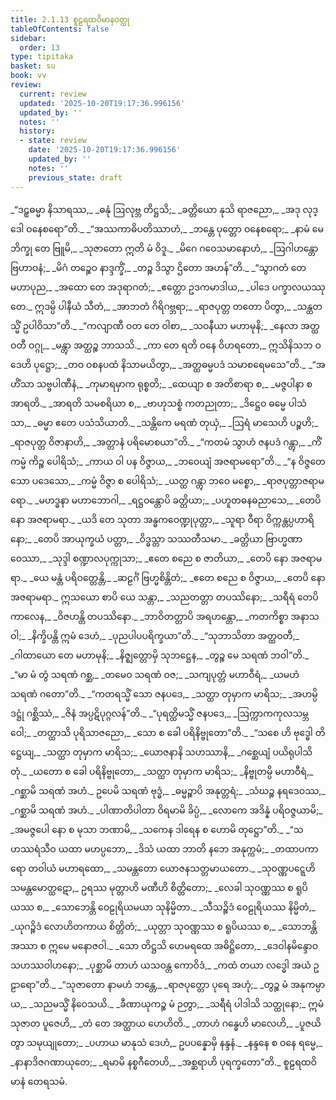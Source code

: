 ```yaml
---
title: 2.1.13 စူဠရထဝိမာနဝတ္ထု
tableOfContents: false
sidebar:
  order: 13
type: tipitaka
basket: su
book: vv
review:
  current: review
  updated: '2025-10-20T19:17:36.996156'
  updated_by: ''
  notes: ''
  history:
  - state: review
    date: '2025-10-20T19:17:36.996156'
    updated_by: ''
    notes: ''
    previous_state: draft
---
```



<DynamicBreadcrumb />


<ReviewStatus review={frontmatter.review} showDetails={true} />

<HypothesisAnnotation frontmatter={frontmatter} />

<Division number="981" book="vv" e="ch" v="19" p="87">

<Paragraph number="824" type="verses" book="vv">
_“ဒဠှဓမ္မာ နိသာရဿ,_  
_ဓနုံ ဩလုဗ္ဘ တိဋ္ဌသိ;_  
_ခတ္တိယော နုသိ ရာဇညော,_  
_အဒု လုဒ္ဒေါ ဝနေစရော”တိ._  

</Paragraph>

</Division>
<Division number="982" book="vv" e="ch" v="19" p="87">

<Paragraph number="825" type="verses" book="vv">
_“အဿကာဓိပတိဿာဟံ,_  
_ဘန္တေ ပုတ္တော ဝနေစရော;_  
_နာမံ မေ ဘိက္ခု တေ ဗြူမိ,_  
_သုဇာတော ဣတိ မံ ဝိဒူ._  

</Paragraph>

</Division>
<Division number="983" book="vv" e="ch" v="19" p="87">

<Paragraph number="826" type="verses" book="vv">
_မိဂေ ဂဝေသမာနောဟံ,_  
_ဩဂါဟန္တော ဗြဟာဝနံ;_  
_မိဂံ တဉ္စေဝ နာဒ္ဒက္ခိံ,_  
_တဉ္စ ဒိသွာ ဌိတော အဟန်”တိ._  

</Paragraph>

</Division>
<Division number="984" book="vv" e="ch" v="19" p="87">

<Paragraph number="827" type="verses" book="vv">
_“သွာဂတံ တေ မဟာပုည,_  
_အထော တေ အဒုရာဂတံ;_  
_ဧတ္တော ဥဒကမာဒါယ,_  
_ပါဒေ ပက္ခာလယဿု တေ._  

</Paragraph>

</Division>
<Division number="985" book="vv" e="ch" v="19" p="87">

<Paragraph number="828" type="verses" book="vv">
ဣဒမ္ပိ ပါနီယံ သီတံ,_  
_အာဘတံ ဂိရိဂဗ္ဘရာ;_  
_ရာဇပုတ္တ တတော ပိတွာ,_  
_သန္ထတသ္မိံ ဥပါဝိသာ”တိ._  

</Paragraph>

</Division>
<Division number="986" book="vv" e="ch" v="19" p="87">

<Paragraph number="829" type="verses" book="vv">
_“ကလျာဏီ ဝတ တေ ဝါစာ,_  
_သဝနီယာ မဟာမုနိ;_  
_နေလာ အတ္ထဝတီ ဝဂ္ဂု,_  
_မန္တွာ အတ္ထဉ္စ ဘာသသိ._  

</Paragraph>

</Division>
<Division number="987" book="vv" e="ch" v="19" p="87">

<Paragraph number="830" type="verses" book="vv">
_ကာ တေ ရတိ ဝနေ ဝိဟရတော,_  
ဣသိနိသဘ ဝဒေဟိ ပုဋ္ဌော;_  
_တဝ ဝစနပထံ နိသာမယိတွာ,_  
_အတ္ထဓမ္မပဒံ သမာစရေမသေ”တိ._  

</Paragraph>

</Division>
<Division number="988" book="vv" e="ch" v="19" p="88">

<Paragraph number="831" type="verses" book="vv">
_“အဟိံသာ သဗ္ဗပါဏီနံ,_  
_ကုမာရမှာက ရုစ္စတိ;_  
_ထေယျာ စ အတိစာရာ စ,_  
_မဇ္ဇပါနာ စ အာရတိ._  

</Paragraph>

</Division>
<Division number="989" book="vv" e="ch" v="19" p="88">

<Paragraph number="832" type="verses" book="vv">
_အာရတိ သမစရိယာ စ,_  
_ဗာဟုသစ္စံ ကတညုတာ;_  
_ဒိဋ္ဌေဝ ဓမ္မေ ပါသံသာ,_  
_ဓမ္မာ ဧတေ ပသံသိယာတိ._  

</Paragraph>

</Division>
<Division number="990" book="vv" e="ch" v="19" p="88">

<Paragraph number="833" type="verses" book="vv">
_သန္တိကေ မရဏံ တုယှံ,_  
_ဩရံ မာသေဟိ ပဉ္စဟိ;_  
_ရာဇပုတ္တ ဝိဇာနာဟိ,_  
_အတ္တာနံ ပရိမောစယာ”တိ._  

</Paragraph>

</Division>
<Division number="991" book="vv" e="ch" v="19" p="88">

<Paragraph number="834" type="verses" book="vv">
_“ကတမံ သွာဟံ ဇနပဒံ ဂန္တွာ,_  
_ကိံ ကမ္မံ ကိဉ္စ ပေါရိသံ;_  
_ကာယ ဝါ ပန ဝိဇ္ဇာယ,_  
_ဘဝေယျံ အဇရာမရော”တိ._  

</Paragraph>

</Division>
<Division number="992" book="vv" e="ch" v="19" p="88">

<Paragraph number="835" type="verses" book="vv">
_“န ဝိဇ္ဇတေ သော ပဒေသော,_  
_ကမ္မံ ဝိဇ္ဇာ စ ပေါရိသံ;_  
_ယတ္ထ ဂန္တွာ ဘဝေ မစ္စော,_  
_ရာဇပုတ္တာဇရာမရော._  

</Paragraph>

</Division>
<Division number="993" book="vv" e="ch" v="19" p="88">

<Paragraph number="836" type="verses" book="vv">
_မဟဒ္ဓနာ မဟာဘောဂါ,_  
_ရဋ္ဌဝန္တောပိ ခတ္တိယာ;_  
_ပဟူတဓနဓညာသေ,_  
_တေပိ နော အဇရာမရာ._  

</Paragraph>

</Division>
<Division number="994" book="vv" e="ch" v="19" p="88">

<Paragraph number="837" type="verses" book="vv">
_ယဒိ တေ သုတာ အန္ဓကဝေဏ္ဍုပုတ္တာ,_  
_သူရာ ဝီရာ ဝိက္ကန္တပ္ပဟာရိနော;_  
_တေပိ အာယုက္ခယံ ပတ္တာ,_  
_ဝိဒ္ဓသ္တာ သဿတီသမာ._  

</Paragraph>

</Division>
<Division number="995" book="vv" e="ch" v="19" p="88">

<Paragraph number="838" type="verses" book="vv">
_ခတ္တိယာ ဗြာဟ္မဏာ ဝေဿာ,_  
_သုဒ္ဒါ စဏ္ဍာလပုက္ကုသာ;_  
_ဧတေ စညေ စ ဇာတိယာ,_  
_တေပိ နော အဇရာမရာ._  

</Paragraph>

</Division>
<Division number="996" book="vv" e="ch" v="19" p="88">

<Paragraph number="839" type="verses" book="vv">
_ယေ မန္တံ ပရိဝတ္တေန္တိ,_  
_ဆဠင်္ဂံ ဗြဟ္မစိန္တိတံ;_  
_ဧတေ စညေ စ ဝိဇ္ဇာယ,_  
_တေပိ နော အဇရာမရာ._  

</Paragraph>

</Division>
<Division number="997" book="vv" e="ch" v="19" p="88">

<Paragraph number="840" type="verses" book="vv">
ဣသယော စာပိ ယေ သန္တာ,_  
_သညတတ္တာ တပဿိနော;_  
_သရီရံ တေပိ ကာလေန,_  
_ဝိဇဟန္တိ တပဿိနော._  

</Paragraph>

</Division>
<Division number="998" book="vv" e="ch" v="19" p="88">

<Paragraph number="841" type="verses" book="vv">
_ဘာဝိတတ္တာပိ အရဟန္တော,_  
_ကတကိစ္စာ အနာသဝါ;_  
_နိက္ခိပန္တိ ဣမံ ဒေဟံ,_  
_ပုညပါပပရိက္ခယာ”တိ._  

</Paragraph>

</Division>
<Division number="999" book="vv" e="ch" v="19" p="88">

<Paragraph number="842" type="verses" book="vv">
_“သုဘာသိတာ အတ္ထဝတီ,_  
_ဂါထာယော တေ မဟာမုနိ;_  
_နိဇ္ဈတ္တောမှိ သုဘဋ္ဌေန,_  
_တွဉ္စ မေ သရဏံ ဘဝါ”တိ._  

</Paragraph>

</Division>
<Division number="1000" book="vv" e="ch" v="19" p="89">

<Paragraph number="843" type="verses" book="vv">
_“မာ မံ တွံ သရဏံ ဂစ္ဆ,_  
_တမေဝ သရဏံ ဝဇ;_  
_သကျပုတ္တံ မဟာဝီရံ,_  
_ယမဟံ သရဏံ ဂတော”တိ._  

</Paragraph>

</Division>
<Division number="1001" book="vv" e="ch" v="19" p="89">

<Paragraph number="844" type="verses" book="vv">
_“ကတရသ္မိံ သော ဇနပဒေ,_  
_သတ္ထာ တုမှာက မာရိသ;_  
_အဟမ္ပိ ဒဋ္ဌုံ ဂစ္ဆိဿံ,_  
_ဇိနံ အပ္ပဋိပုဂ္ဂလန်”တိ._  

</Paragraph>

</Division>
<Division number="1002" book="vv" e="ch" v="19" p="89">

<Paragraph number="845" type="verses" book="vv">
_“ပုရတ္ထိမသ္မိံ ဇနပဒေ,_  
_ဩက္ကာကကုလသမ္ဘဝေါ;_  
_တတ္ထာသိ ပုရိသာဇညော,_  
_သော စ ခေါ ပရိနိဗ္ဗုတော”တိ._  

</Paragraph>

</Division>
<Division number="1003" book="vv" e="ch" v="19" p="89">

<Paragraph number="846" type="verses" book="vv">
_“သစေ ဟိ ဗုဒ္ဓေါ တိဋ္ဌေယျ,_  
_သတ္ထာ တုမှာက မာရိသ;_  
_ယောဇနာနိ သဟဿာနိ,_  
_ဂစ္ဆေယျံ ပယိရုပါသိတုံ._  

</Paragraph>

</Division>
<Division number="1004" book="vv" e="ch" v="19" p="89">

<Paragraph number="847" type="verses" book="vv">
_ယတော စ ခေါ ပရိနိဗ္ဗုတော,_  
_သတ္ထာ တုမှာက မာရိသ;_  
_နိဗ္ဗုတမ္ပိ မဟာဝီရံ,_  
_ဂစ္ဆာမိ သရဏံ အဟံ._  

</Paragraph>

</Division>
<Division number="1005" book="vv" e="ch" v="19" p="89">

<Paragraph number="848" type="verses" book="vv">
ဥပေမိ သရဏံ ဗုဒ္ဓံ,_  
_ဓမ္မဉ္စာပိ အနုတ္တရံ;_  
_သံဃဉ္စ နရဒေဝဿ,_  
_ဂစ္ဆာမိ သရဏံ အဟံ._  

</Paragraph>

</Division>
<Division number="1006" book="vv" e="ch" v="19" p="89">

<Paragraph number="849" type="verses" book="vv">
_ပါဏာတိပါတာ ဝိရမာမိ ခိပ္ပံ,_  
_လောကေ အဒိန္နံ ပရိဝဇ္ဇယာမိ;_  
_အမဇ္ဇပေါ နော စ မုသာ ဘဏာမိ,_  
_သကေန ဒါရေန စ ဟောမိ တုဋ္ဌော”တိ._  

</Paragraph>

</Division>
<Division number="1007" book="vv" e="ch" v="19" p="89">

<Paragraph number="850" type="verses" book="vv">
_“သဟဿရံသီဝ ယထာ မဟပ္ပဘော,_  
_ဒိသံ ယထာ ဘာတိ နဘေ အနုက္ကမံ;_  
_တထာပကာရော တဝါယံ မဟာရထော,_  
_သမန္တတော ယောဇနသတ္တမာယတော._  

</Paragraph>

</Division>
<Division number="1008" book="vv" e="ch" v="19" p="89">

<Paragraph number="851" type="verses" book="vv">
_သုဝဏ္ဏပဋ္ဋေဟိ သမန္တမောတ္ထဋော,_  
ဥရဿ မုတ္တာဟိ မဏီဟိ စိတ္တိတော;_  
_လေခါ သုဝဏ္ဏဿ စ ရူပိယဿ စ,_  
_သောဘေန္တိ ဝေဠုရိယမယာ သုနိမ္မိတာ._  

</Paragraph>

</Division>
<Division number="1009" book="vv" e="ch" v="19" p="90">

<Paragraph number="852" type="verses" book="vv">
_သီသဉ္စိဒံ ဝေဠုရိယဿ နိမ္မိတံ,_  
_ယုဂဉ္စိဒံ လောဟိတကာယ စိတ္တိတံ;_  
_ယုတ္တာ သုဝဏ္ဏဿ စ ရူပိယဿ စ,_  
_သောဘန္တိ အဿာ စ ဣမေ မနောဇဝါ._  

</Paragraph>

</Division>
<Division number="1010" book="vv" e="ch" v="19" p="90">

<Paragraph number="853" type="verses" book="vv">
_သော တိဋ္ဌသိ ဟေမရထေ အဓိဋ္ဌိတော,_  
_ဒေဝါနမိန္ဒောဝ သဟဿဝါဟနော;_  
_ပုစ္ဆာမိ တာဟံ ယသဝန္တ ကောဝိဒံ,_  
_ကထံ တယာ လဒ္ဓေါ အယံ ဥဠာရော”တိ._  

</Paragraph>

</Division>
<Division number="1011" book="vv" e="ch" v="19" p="90">

<Paragraph number="854" type="verses" book="vv">
_“သုဇာတော နာမဟံ ဘန္တေ,_  
_ရာဇပုတ္တော ပုရေ အဟုံ;_  
_တွဉ္စ မံ အနုကမ္ပာယ,_  
_သညမသ္မိံ နိဝေသယိ._  

</Paragraph>

</Division>
<Division number="1012" book="vv" e="ch" v="19" p="90">

<Paragraph number="855" type="verses" book="vv">
_ခီဏာယုကဉ္စ မံ ဉတွာ,_  
_သရီရံ ပါဒါသိ သတ္ထုနော;_  
ဣမံ သုဇာတ ပူဇေဟိ,_  
_တံ တေ အတ္ထာယ ဟေဟိတိ._  

</Paragraph>

</Division>
<Division number="1013" book="vv" e="ch" v="19" p="90">

<Paragraph number="856" type="verses" book="vv">
_တာဟံ ဂန္ဓေဟိ မာလေဟိ,_  
_ပူဇယိတွာ သမုယျုတော;_  
_ပဟာယ မာနုသံ ဒေဟံ,_  
ဥပပန္နောမှိ နန္ဒနံ._  

</Paragraph>

</Division>
<Division number="1014" book="vv" e="ch" v="19" p="90">

<Paragraph number="857" type="verses" book="vv">
_နန္ဒနေ စ ဝနေ ရမ္မေ,_  
_နာနာဒိဇဂဏာယုတေ;_  
_ရမာမိ နစ္စဂီတေဟိ,_  
_အစ္ဆရာဟိ ပုရက္ခတော”တိ._  


</Paragraph>
</Division>

<Paragraph number="858" type="center" book="vv">
စူဠရထဝိမာနံ တေရသမံ.
</Paragraph>